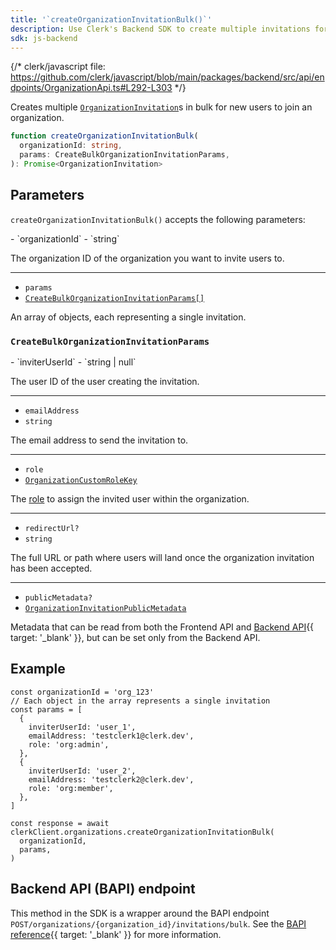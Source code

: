 ```yaml
---
title: '`createOrganizationInvitationBulk()`'
description: Use Clerk's Backend SDK to create multiple invitations for new users to join an organization.
sdk: js-backend
---
```


{/* clerk/javascript file: https://github.com/clerk/javascript/blob/main/packages/backend/src/api/endpoints/OrganizationApi.ts#L292-L303 */}

Creates multiple [`OrganizationInvitation`](/docs/references/backend/types/backend-organization-invitation)s in bulk for new users to join an organization.

```ts
function createOrganizationInvitationBulk(
  organizationId: string,
  params: CreateBulkOrganizationInvitationParams,
): Promise<OrganizationInvitation>
```

## Parameters

`createOrganizationInvitationBulk()` accepts the following parameters:

<Properties>
  - `organizationId`
  - `string`

  The organization ID of the organization you want to invite users to.

  ---

  - `params`
  - [`CreateBulkOrganizationInvitationParams[]`](#create-bulk-organization-invitation-params)

  An array of objects, each representing a single invitation.
</Properties>

### `CreateBulkOrganizationInvitationParams`

<Properties>
  - `inviterUserId`
  - `string | null`

  The user ID of the user creating the invitation.

  ---

  - `emailAddress`
  - `string`

  The email address to send the invitation to.

  ---

  - `role`
  - [`OrganizationCustomRoleKey`](/docs/references/javascript/types/organization-custom-role-key)

  The [role](/docs/guides/organizations/roles-and-permissions) to assign the invited user within the organization.

  ---

  - `redirectUrl?`
  - `string`

  The full URL or path where users will land once the organization invitation has been accepted.

  ---

  - `publicMetadata?`
  - [`OrganizationInvitationPublicMetadata`](/docs/references/javascript/types/metadata#organization-invitation-public-metadata)

  Metadata that can be read from both the Frontend API and [Backend API](/docs/reference/backend-api){{ target: '_blank' }}, but can be set only from the Backend API.
</Properties>

## Example

<Include src="_partials/backend/usage" />

```tsx
const organizationId = 'org_123'
// Each object in the array represents a single invitation
const params = [
  {
    inviterUserId: 'user_1',
    emailAddress: 'testclerk1@clerk.dev',
    role: 'org:admin',
  },
  {
    inviterUserId: 'user_2',
    emailAddress: 'testclerk2@clerk.dev',
    role: 'org:member',
  },
]

const response = await clerkClient.organizations.createOrganizationInvitationBulk(
  organizationId,
  params,
)
```

## Backend API (BAPI) endpoint

This method in the SDK is a wrapper around the BAPI endpoint `POST/organizations/{organization_id}/invitations/bulk`. See the [BAPI reference](/docs/reference/backend-api/tag/organization-invitations/post/organizations/\{organization_id}/invitations/bulk){{ target: '_blank' }} for more information.

